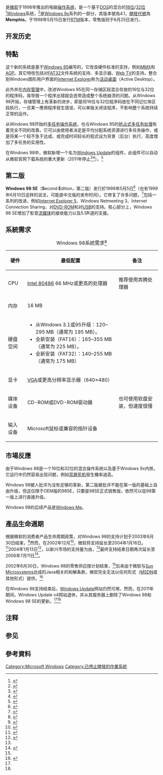 {{For|筆名為 '''Windows98''' 的作家|松音}}
{{Expand language|1=en|time=2020-08-24T10:53:20+00:00}}
{{noteTA
|G1=IT
|1=zh-hans:支持;zh-hant:支援;
|G2=Windows
}}
{{Infobox_OS version
| name = {{lang|en|Windows 98}}
| logo = Microsoft Windows 98 logo with wordmark.svg
| screenshot = Windows98 zh-tw.png
| caption = Windows 98繁体中文版用戶界面
| developer = [[微软公司|微软公司]]
| family = Microsoft Windows
| source_model = [[不开放源代码|不开放源代码]]
| support_status = 在2006年7月11日停止支援<ref>{{cite web |url=https://support.microsoft.com/en-us/lifecycle?sort=ES&alpha=Windows%2098 |title=Microsoft Support Lifecycle |author=[[微软|微软]] |work=Support |accessdate=2015-05-25 |archive-date=2016-01-06 |archive-url=https://web.archive.org/web/20160106223642/https://support.microsoft.com/en-us/lifecycle?sort=ES&alpha=Windows%2098 |dead-url=no }}</ref>
| first_release_date = {{start date and age|1998|5|15}}
| GA date = {{start date and age|1998|6|25}}
| release_version = 4.10.2222A（SE）
| release_date = {{start date and age|1999|4|23}}
| release_url = http://www.microsoft.com/windows98
| kernel_type = [[整塊性核心|集成式内核]]（[[MS-DOS|DOS]]）
| preceded_by = [[Windows_95|Windows 95]]（1995年）
| succeeded_by = [[Windows_Me|Windows Me]]（2000年）
| license = [[微軟|微軟]][[最終用戶許可協議|最終用戶許可協議]]
| website = {{webarchive |url=https://web.archive.org/web/19991012111537/http://microsoft.com/windows98/ |date=1999-10-12 |title=microsoft.com/windows98}}
}}

'''{{lang|en|Windows 98}}'''是[[微軟|微软]]于1998年推出的电脑[[作業系統|操作系统]]，是一个基于[[MS-DOS|DOS]]的混合的[[16位|16位]]/[[32位|32位]]<ref name="Multitask">{{cite web|title=How 16-Bit and 32-Bit Programs Multitask in Windows 95|url=https://support.microsoft.com/en-us/kb/117567/en-us|access-date=2015-05-25|author=Microsoft|date=2006-11-15|work=Support|language=en|author-link=Microsoft}}</ref>[[Windows|Windows]]系统，<ref name="Architecture">{{cite web|title=Windows 95 Architecture Components|url=https://technet.microsoft.com/en-us/library/cc751120.aspx|access-date=2015-05-25|author=Microsoft|work=[[Microsoft_TechNet|TechNet]]|language=en|archive-url=https://web.archive.org/web/20141017053409/http://technet.microsoft.com/en-us/library/cc751120.aspx|archive-date=2014-10-17|author-link=Microsoft|url-status=live}}</ref>是[[Windows_9x|Windows 9x]]系列的一部分，其版本號為4.1，[[開發代號|開發代號]]為'''Memphis'''。于1998年5月15日发行[[軟件版本週期#生产商发放（Release_to_Manufacturing，RTM）|RTM]]版本，零售版则于6月25日发行。

== 开发历史 ==
{{main|Windows 98开发历史}}

== 特點 ==
这个新的系统是基于[[Windows_95|Windows 95]]编写的，它改良硬件标准的支持，例如[[MMX|MMX]]和[[AGP|AGP]]。其它特性包括对[[FAT32|FAT32]]文件系统的支持、多显示器、[[WebTV|Web TV]]的支持。整合到Windows图形用户界面的[[Internet_Explorer|Internet Explorer]]称为[[活动桌面|活动桌面]]（Active Desktop）。

此外并在[[内存管理|内存管理]]中，改进Windows 95在同一存储区段混合存放的16位与32位的程序码，易导致一个程序出错就会连带造成整个系统崩溃的问题。从Windows 98开始，存储管理上有革新的进步，即是将16位与32位程序码放在不同记忆体区段执行，一旦某一應用程序發生错误，可以单独关闭该程序，不影响整个系统持续正常的运作。

从Windows 98开始的[[多任务|多任务]][[操作系统|操作系统]]，也与Windows 95的[[抢占式多任务处理|抢占式多任务处理]]有着完全不同的改善。它可以由使用者决定是平均分配系统资源进行多任务操作，或是将某一个较不急于达成、或完成时间较长的程式设为背景（后台）执行，高度增加了多任务的实用性。

在Windows 98中，微软新增一个名为[[Windows_Update|Windows Update]]的组件，此组件可以自动从微软官网下载系统的重大更新（2011年停止<ref name="#1">{{cite web|title=I can't access Windows Update v4 - Windows 9x/ME - MSFN|url=https://msfn.org/board/topic/153149-i-cant-access-windows-update-v4/|access-date=2021-04-25|website=msfn.org|language=en|archive-url=https://web.archive.org/web/20210425091300/https://msfn.org/board/topic/153149-i-cant-access-windows-update-v4/|archive-date=2021-04-25|url-status=live}}</ref><ref name="#2">{{cite web|title=Where is Windows Update for Win98? - BetaArchive|url=https://www.betaarchive.com/forum/viewtopic.php?t=21889|access-date=2021-04-25|website=www.betaarchive.com|language=en|archive-url=https://web.archive.org/web/20210425091301/https://www.betaarchive.com/forum/viewtopic.php?t=21889|archive-date=2021-04-25|url-status=live}}</ref>）。<ref name="PCMAGp131">{{harvnb|PC Magazine, August|1998|p=[https://books.google.com/books?id=4c8Qbd14llIC&pg=PA131 131]}}</ref>

== 第二版 ==
'''Windows 98 SE'''（'''S'''econd '''E'''dition，第二版）发行於1999年5月5日<ref name="Windows98SE">{{cite web|title=Microsoft Windows 98 Second Edition Released to Manufacturing|url=http://news.microsoft.com/1999/05/05/microsoft-windows-98-second-edition-released-to-manufacturing/|access-date=May 25, 2015|author=Microsoft|date=May 5, 1999|work=News Center|archive-url=https://web.archive.org/web/20150811215335/http://news.microsoft.com/1999/05/05/microsoft-windows-98-second-edition-released-to-manufacturing/|archive-date=August 11, 2015|author-link=Microsoft|url-status=live}}</ref>（也有1999年6月10日这样的说法，可能是中文版的发布时间）。它修复了许多问题，<ref name="PCmagSE">{{cite magazine|last=Mendelson|first=Edward|date=May 25, 1999|title=Windows 98 Second Edition|url=https://books.google.com/books?id=93nBwQ5XIAwC&pg=PA35|magazine=[[PC_Magazine|PC Magazine]]|volume=18|issue=10|page=35|archive-url=https://web.archive.org/web/20210929062338/https://books.google.com/books?id=93nBwQ5XIAwC&pg=PA35|archive-date=September 29, 2021|access-date=October 8, 2019|url-status=live}}</ref>包括一系列的改进，例如[[Internet_Explorer_5|Internet Explorer 5]]、Windows Netmeeting 3、Internet Connection Sharing、对[[DVD|DVD-ROM]]和对[[USB|USB]]的支持。核心部分上，Windows 98 SE增加了影音[[流媒体|流媒体]]的接收能力以及5.1声道的支援。

== 系統需求 ==
{|class="wikitable" border="1"
|+Windows 98系統需求<ref name="gs98">{{harvnb|Getting Started: Microsoft Windows 98|1998|p=26}}</ref>
!硬件
!最低配置
!备注
|-
!CPU
|[[Intel_80486|Intel 80486]] 66 MHz或更高的处理器
|推荐使用奔腾处理器
|-
!内存
|16 MB{{efn|Windows 98 SE为24MB<ref name=SCv6i6p30>{{harvnb|Smart Computing, June|2000|p=30}}</ref>}}
|
|-
!硬盘空间
|
* 从Windows 3.1或95升级：120–295 MB（通常为 195 MB）。
* 全新安装（FAT16）：165–355 MB（通常为 225 MB）。
* 全新安装（FAT32）：140–255 MB（通常为 175 MB）
|
|-
!显卡
|[[VGA|VGA]]或更高分辨率显示器（640×480）
|
|-
!媒体设备
|CD-ROM或DVD-ROM驱动器
|也可使用软盘安装，但速度很慢
|-
!输入设备
|Microsoft鼠标或兼容的指针设备
|
|}
== 市場反應 ==
由于Windows 98是一个16位和32位的混合操作系统以及基于Windows 9x内核，它运行中仍然容易出现问题，例如[[蓝屏死机|蓝屏死机]]發生機率過高。

Windows 98被人批评为没有足够的革新，第二版被批评不能在第一版的基础上自由升级，但这仅限于OEM版的98SE，只要是98SE正式销售版，依然可以從98第一版上进行直接升级。

Windows 98的后续产品是[[Windows_Me|Windows Me]]。

== 產品生命週期 ==
根据微软的消费者产品生命周期政策，对Windows 98的支持计划于2003年6月30日结束，<ref name="w98cycle1">{{cite web|title=Windows Desktop Product Life Cycle Support and Availability Policies for Consumers|url=http://www.microsoft.com/windows/lifecycleconsumer.mspx|access-date=2021-04-25|website=www.microsoft.com|language=en|archive-url=https://web.archive.org/web/20021211153658/http://www.microsoft.com/windows/lifecycleconsumer.mspx|archive-date=2002-12-11}}</ref>然而，在2002年12月<ref name="w98upd2k6faq">{{cite web|title=Windows 98, Windows 98 Second Edition, and Windows Millennium Support Extended @ Archive.org|url=https://support.microsoft.com/en-us/gp/lifewinextndfaq|access-date=2020-04-24|website=support.microsoft.com|language=en|archive-url=https://web.archive.org/web/20160306080804/https://support.microsoft.com/en-us/gp/lifewinextndfaq|archive-date=2016-03-06}}</ref>，微软将支持延长至2004年1月16日。<ref name="w98cycle2">{{cite web|title=Windows Desktop Product Life Cycle Support and Availability Policies for Consumers|url=http://www.microsoft.com/Windows/lifecycleconsumer.mspx|access-date=2021-04-25|website=www.microsoft.com|language=en|archive-url=https://web.archive.org/web/20030224124551/http://www.microsoft.com/Windows/lifecycleconsumer.mspx|archive-date=2003-02-24}}</ref>2004年1月13日<ref name=":0">{{cite web|title=Microsoft extends Win 98 and ME support to 2006|url=https://www.computerweekly.com/news/2240054102/Microsoft-extends-Win-98-and-ME-support-to-2006|access-date=2021-04-25|website=www.computerweekly.com|language=en|archive-url=https://web.archive.org/web/20210425091300/https://www.computerweekly.com/news/2240054102/Microsoft-extends-Win-98-and-ME-support-to-2006|archive-date=2021-04-25|url-status=live}}</ref>，以新兴市场的支持量为由，<ref name="w98upd2k6faq" />最终支持结束日期再次延长至2006年7月11日<ref>{{cite web|title=Windows End of support for Windows 98, Windows Me, and Windows XP Service Pack 1|url=http://microsoft.com/windows/support/endofsupport.mspx|access-date=2020-04-24|publisher=Microsoft|language=en|archive-url=https://web.archive.org/web/20061121152144/http://www.microsoft.com/windows/support/endofsupport.mspx|archive-date=2006-11-21|url-status=dead}}</ref>。

2002年6月30日，Windows 98的零售供应按计划结束，<ref name=":0" />后来由于微软与[[昇陽電腦|Sun Microsystems]]达成的Java相关的和解条款，微软完全无法以任何形式（[[微软开发者网络|MSDN]]或其他形式）提供。<ref>{{cite web|title=What products are included with MSDN subscriptions?|url=http://msdn.microsoft.com/en-us/subscriptions/ff723773.aspx|access-date=2020-08-24|work=[[Microsoft_Developer_Network|Microsoft Developer Network]]|publisher=[[Microsoft|Microsoft]]|language=en|archive-url=https://web.archive.org/web/20170829015218/https://msdn.microsoft.com/en-us/subscriptions/ff723773.aspx|archive-date=2017-08-29|url-status=dead}}</ref>

在Windows 98支持结束后，[[Windows_Update|Windows Update]]网站仍然可用，然而，在2011年期间，Windows Update v4网站退休，并从其服务器上删除了Windows 98和Windows 98 SE的更新。<ref name="#1"/><ref name="#2"/>

== 注释 ==
{{notelist}}

== 参见 ==
{{Wikibooks}}
== 參考資料 ==
{{reflist|2}}

{{History of Windows}}

[[Category:Microsoft_Windows|Category:Microsoft Windows]]
[[Category:已停止開發的作業系統|Category:已停止開發的作業系統]]